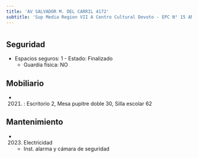 ```yaml
---
title: 'AV SALVADOR M. DEL CARRIL 4172'
subtitle: 'Sup Media Region VII A Centro Cultural Devoto - EPC N° 15 ANTONIO DEVOTO - JIC N° 02/17° ANTONIO BERNI'
---
```


#


## Seguridad

*  Espacios seguros: 1 - Estado: Finalizado 
    + Guardia física: NO





## Mobiliario

*  (2021) : Escritorio 2, Mesa pupitre doble 30, Silla escolar 62 





## Mantenimiento

*  (2023) Electricidad 
    + Inst. alarma y cámara de seguridad



